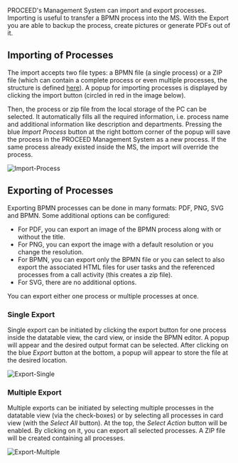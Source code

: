 PROCEED's Management System can import and export processes.
Importing is useful to transfer a BPMN process into the MS.
With the Export you are able to backup the process, create pictures or generate PDFs out of it.

## Importing of Processes

The import accepts two file types: a BPMN file (a single process) or a ZIP file (which can contain a complete process or even multiple processes, the structure is defined [here](/concepts/bpmn/bpmn-subprocesses#exporting-sub-processes)).
A popup for importing processes is displayed by clicking the import button (circled in red in the image below).

Then, the process or zip file from the local storage of the PC can be selected.
It automatically fills all the required information, i.e. process name and additional information like description and departments.
Pressing the blue _Import Process_ button at the right bottom corner of the popup will save the process in the PROCEED Management System as a new process.
If the same process already existed inside the MS, the import will override the process.

![Import-Process](/docs/images/user-guide/process-import-export/ImportProcess.png?width=1000px&classes=border)

## Exporting of Processes

Exporting BPMN processes can be done in many formats: PDF, PNG, SVG and BPMN.
Some additional options can be configured:

- For PDF, you can export an image of the BPMN process along with or without the title.
- For PNG, you can export the image with a default resolution or you change the resolution.
- For BPMN, you can export only the BPMN file or you can select to also export the associated HTML files for user tasks and the referenced processes from a call activity (this creates a zip file).
- For SVG, there are no additional options.

You can export either one process or multiple processes at once.

### Single Export

Single export can be initiated by clicking the export button for one process inside the datatable view, the card view, or inside the BPMN editor.
A popup will appear and the desired output format can be selected.
After clicking on the blue _Export_ button at the bottom, a popup will appear to store the file at the desired location.

![Export-Single](/docs/images/user-guide/process-import-export/ExportProcess_Single.png?width=1000px&classes=border)

### Multiple Export

Multiple exports can be initiated by selecting multiple processes in the datatable view (via the check-boxes) or by selecting all processes in card view (with the _Select All_ button).
At the top, the _Select Action_ button will be enabled.
By clicking on it, you can export all selected processes.
A ZIP file will be created containing all processes.

![Export-Multiple](/docs/images/user-guide/process-import-export/ExportProcess_multiple.png?width=1000px&classes=border)
